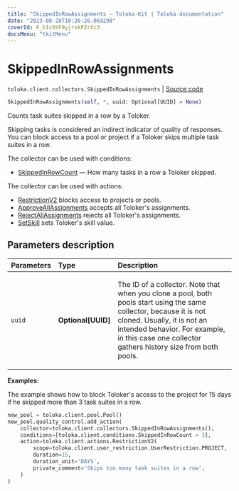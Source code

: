 ```yaml
---
title: "SkippedInRowAssignments — Toloka-Kit | Toloka documentation"
date: "2023-08-28T10:26:26.069298"
coverId: F_bIcOYF9yjrxkPZrXc3
docsMenu: "tkitMenu"
---
```


# SkippedInRowAssignments

`toloka.client.collectors.SkippedInRowAssignments` | [Source code](https://github.com/Toloka/toloka-kit/blob/v1.2.1/src/client/collectors.py#L452)

```python
SkippedInRowAssignments(self, *, uuid: Optional[UUID] = None)
```

Counts task suites skipped in a row by a Toloker.

Skipping tasks is considered an indirect indicator of quality of responses. You can block access to a pool or project if a Toloker skips multiple task suites in a row.

The collector can be used with conditions:
* [SkippedInRowCount](/docs/toloka-kit/reference/toloka.client.conditions.SkippedInRowCount) — How many tasks in a row a Toloker skipped.

The collector can be used with actions:
* [RestrictionV2](/docs/toloka-kit/reference/toloka.client.actions.RestrictionV2) blocks access to projects or pools.
* [ApproveAllAssignments](/docs/toloka-kit/reference/toloka.client.actions.ApproveAllAssignments) accepts all Toloker's assignments.
* [RejectAllAssignments](/docs/toloka-kit/reference/toloka.client.actions.RejectAllAssignments) rejects all Toloker's assignments.
* [SetSkill](/docs/toloka-kit/reference/toloka.client.actions.SetSkill) sets Toloker's skill value.

## Parameters description

| Parameters | Type | Description |
| :----------| :----| :-----------|
`uuid`|**Optional\[UUID\]**|<p>The ID of a collector. Note that when you clone a pool, both pools start using the same collector, because it is not cloned. Usually, it is not an intended behavior. For example, in this case one collector gathers history size from both pools.</p>

**Examples:**

The example shows how to block Toloker's access to the project for 15 days if he skipped more than 3 task suites in a row.

```python
new_pool = toloka.client.pool.Pool()
new_pool.quality_control.add_action(
    collector=toloka.client.collectors.SkippedInRowAssignments(),
    conditions=[toloka.client.conditions.SkippedInRowCount > 3],
    action=toloka.client.actions.RestrictionV2(
        scope=toloka.client.user_restriction.UserRestriction.PROJECT,
        duration=15,
        duration_unit='DAYS',
        private_comment='Skips too many task suites in a row',
    )
)
```